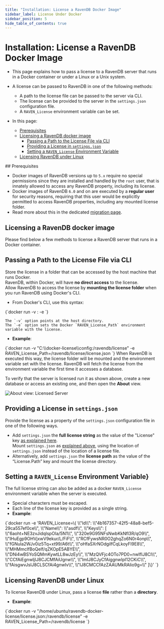 ```yaml
---
title: "Installation: License a RavenDB Docker Image"
sidebar_label: License Under Docker
sidebar_position: 5
hide_table_of_contents: true
---
```



# Installation: License a RavenDB Docker Image
<Admonition type="note" title="Note">

* This page explains how to pass a license to a RavenDB server that runs 
  in a Docker container or under a Linux or a Unix system.  
* A license can be passed to RavenDB in one of the following methods:  
   * A path to the license file can be passed to the server via CLI.  
   * The license can be provided to the server in the `settings.json` 
     configuration file.  
   * A `RAVEN_License` environment variable can be set.  

* In this page:  
  * [Prerequisites](../../start/licensing/license-under-docker#prerequisites)  
  * [Licensing a RavenDB docker image](../../start/licensing/license-under-docker#licensing-a-ravendb-docker-image)  
     * [Passing a Path to the License File via CLI](../../start/licensing/license-under-docker#passing-a-path-to-the-license-file-via-cli)  
     * [Providing a License in `settings.json`](../../start/licensing/license-under-docker#providing-a-license-in-)  
     * [Setting a `RAVEN_License` Environment Variable](../../start/licensing/license-under-docker#setting-a--environment-variable)  
  * [Licensing RavenDB under Linux](../../start/licensing/license-under-docker#licensing-ravendb-under-linux)  

</Admonition>
## Prerequisites

* Docker images of RavenDB versions up to `5.x` require no special permissions 
  since they are installed and handled by the `root` user, that is innately allowed 
  to access any RavenDB property, including its license.  
* Docker images of RavenDB `6.0` and on are executed by a **regular user** for 
  security reasons, requiring that this user would be explicitly permitted to access 
  RavenDB properties, including any mounted license folder.  
* Read more about this in the dedicated [migration page](../../migration/server/docker).  


## Licensing a RavenDB docker image  

Please find below a few methods to license a RavenDB server that runs in a Docker container.  

## Passing a Path to the License File via CLI

Store the license in a folder that can be accessed by the host machine that runs Docker.  
RavenDB, within Docker, will have **no direct access** to the license.  
Allow RavenDB to access the license by **mounting the license folder** when you run RavenDB 
using Docker's CLI.  

* From Docker's CLI, use this syntax:  
<TabItem value="something" label="json">
<CodeBlock language="json">
{`docker run -v <host_dir>:<container_dir> -e <env.var>
`}
</CodeBlock>
</TabItem>
  
    The `-v` option points at the host directory.  
    The `-e` option sets the Docker `RAVEN_License_Path` environment variable with the license.  

* **Example**:  
<TabItem value="something" label="json">
<CodeBlock language="json">
{`docker run -v "C:\\docker-license\\config:/ravendb/license" -e RAVEN_License_Path=/ravendb/license/license.json  
`}
</CodeBlock>
</TabItem>
  When RavenDB is executed this way, the license folder will be mounted and the environment variable set with the license.  
  RavenDB will fetch the license from the environment variable the first time it accesses a database.  

To verify that the server is licensed run it as shown above, create a new database or access an existing one, 
and then open the **About** view.   

![About view: Licensed Server](./assets/licensed-server.png)

## Providing a License in `settings.json`

Provide the license as a property of the `settings.json` configuration file in one of the following ways.  

* Add `settings.json` the **full license string** as the value of the "License" key 
  [as explained here](../../server/configuration/license-configuration).  
  Mount `settings.json` as [explained above](../../start/licensing/license-under-docker#passing-a-path-to-the-license-file-via-cli), 
  using the location of `settings.json` instead of the location of a license file.  
* Alternatively, add `settings.json` the **license path** as the value of the “License.Path” key and mount the license directory.  

## Setting a `RAVEN_License` Environment Variable}  

The full license string can also be added as a docker `RAVEN_License` environment variable when the server is executed.  

* Special characters must be escaped.  
* Each line of the license key is provided as a single string.  
* **Example**:  
<TabItem value="something" label="json">
<CodeBlock language="json">
{`docker run -e 'RAVEN_License=\{ 
 \\"Id\\": \\"4b167357-42f5-48a8-bef5-29ca557ef0ce\\",  
 \\"Name\\": \\"asdf\\",   \\"Keys\\": [
   \\"6aoht+NE3zvJidqIspOIa/5N1\\",
   \\"320e9G95NFsNwbKkNfl3R/qO9\\",
   \\"IHuEgp9OHVjxwV9ekur/L/FiF\\",
   \\"RCfFywsNR0O2ghqZo6N0r4onp\\",
   \\"fGNula2WJv0iz5Tq+xt99/A6t\\",
   \\"oHfaSXrNOdgilfCqLkoyFI9E8\\",
   \\"MHMmcIfBoQelf/qZKOpE5ABYE\\",
   \\"DNi4wBSYoSQMmKywtLL8wJzEy\\",
   \\"MzQVFjc4OTo7PD0+nwIfIJ8CI\\",
   \\"CCfAiEgnwIjIJ8CJCMfAiUgnw\\",
   \\"ImIJ8CJyCfAiggnwIpI12CKiC\\",
   \\"fAisgwvJsIJ8CLSCfAi4gnwIv\\",
   \\"IJ8CMCCfAzZAAUMkRAlio9g=\\"  ]\}'
`}
</CodeBlock>
</TabItem>



## Licensing RavenDB under Linux  

To license RavenDB under Linux, pass a license **file** rather than a **directory**.  

* **Example**:  
<TabItem value="something" label="json">
<CodeBlock language="json">
{`docker run -v "/home/ubuntu/ravendb-docker-license/license.json:/ravendb/license" -e RAVEN_License_Path=/ravendb/license
`}
</CodeBlock>
</TabItem>




